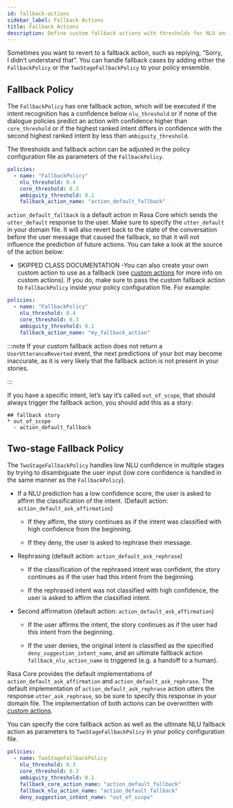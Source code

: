 ```yaml
---
id: fallback-actions
sidebar_label: Fallback Actions
title: Fallback Actions
description: Define custom fallback actions with thresholds for NLU and Core for letting your conversation fail gracefully with open source dialogue management.
---
```


Sometimes you want to revert to a fallback action, such as replying,
“Sorry, I didn’t understand that”. You can handle fallback cases by adding
either the `FallbackPolicy` or the `TwoStageFallbackPolicy` to your
policy ensemble.

## Fallback Policy

The `FallbackPolicy` has one fallback action, which will
be executed if the intent recognition has a confidence below `nlu_threshold`
or if none of the dialogue policies predict an action with
confidence higher than `core_threshold` or if the highest ranked intent differs in
confidence with the second highest ranked intent by less than `ambiguity_threshold`.

The thresholds and fallback action can be adjusted in the policy configuration
file as parameters of the `FallbackPolicy`.

```yaml
policies:
  - name: "FallbackPolicy"
    nlu_threshold: 0.4
    core_threshold: 0.3
    ambiguity_threshold: 0.1
    fallback_action_name: "action_default_fallback"
```

`action_default_fallback` is a default action in Rasa Core which sends the
`utter_default` response to the user. Make sure to specify
the `utter_default` in your domain file. It will also revert back to the
state of the conversation before the user message that caused the
fallback, so that it will not influence the prediction of future actions.
You can take a look at the source of the action below:

- SKIPPED CLASS DOCUMENTATION -You can also create your own custom action to use as a fallback (see
[custom actions](./actions#custom-actions) for more info on custom actions). If you
do, make sure to pass the custom fallback action to `FallbackPolicy` inside
your policy configuration file. For example:

```yaml
policies:
  - name: "FallbackPolicy"
    nlu_threshold: 0.4
    core_threshold: 0.3
    ambiguity_threshold: 0.1
    fallback_action_name: "my_fallback_action"
```

:::note
If your custom fallback action does not return a `UserUtteranceReverted` event,
the next predictions of your bot may become inaccurate, as it is very likely that
the fallback action is not present in your stories.

:::

If you have a specific intent, let’s say it’s called `out_of_scope`, that
should always trigger the fallback action, you should add this as a story:

```story
## fallback story
* out_of_scope
  - action_default_fallback
```

## Two-stage Fallback Policy

The `TwoStageFallbackPolicy` handles low NLU confidence in multiple stages
by trying to disambiguate the user input (low core confidence is handled in
the same manner as the `FallbackPolicy`).

* If a NLU prediction has a low confidence score, the user is asked to affirm
  the classification of the intent.  (Default action:
  `action_default_ask_affirmation`)

    * If they affirm, the story continues as if the intent was classified
      with high confidence from the beginning.

    * If they deny, the user is asked to rephrase their message.

* Rephrasing  (default action: `action_default_ask_rephrase`)

    * If the classification of the rephrased intent was confident, the story
      continues as if the user had this intent from the beginning.

    * If the rephrased intent was not classified with high confidence, the user
      is asked to affirm the classified intent.

* Second affirmation  (default action: `action_default_ask_affirmation`)

    * If the user affirms the intent, the story continues as if the user had
      this intent from the beginning.

    * If the user denies, the original intent is classified as the specified
      `deny_suggestion_intent_name`, and an ultimate fallback action
      `fallback_nlu_action_name` is triggered (e.g. a handoff to a human).

Rasa Core provides the default implementations of
`action_default_ask_affirmation` and `action_default_ask_rephrase`.
The default implementation of `action_default_ask_rephrase` action utters
the response `utter_ask_rephrase`, so be sure to specify this
response in your domain file.
The implementation of both actions can be overwritten with [custom actions](./actions#custom-actions).

You can specify the core fallback action as well as the ultimate NLU
fallback action as parameters to `TwoStageFallbackPolicy` in your
policy configuration file.

```yaml
policies:
  - name: TwoStageFallbackPolicy
    nlu_threshold: 0.3
    core_threshold: 0.3
    ambiguity_threshold: 0.1
    fallback_core_action_name: "action_default_fallback"
    fallback_nlu_action_name: "action_default_fallback"
    deny_suggestion_intent_name: "out_of_scope"
```
